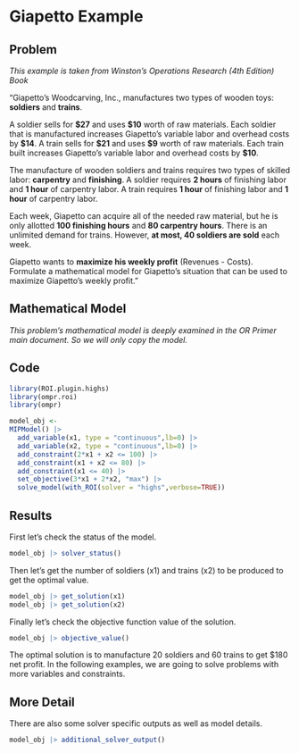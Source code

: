 # Giapetto Example

## Problem

*This example is taken from Winston's Operations Research (4th Edition) Book*

"Giapetto's Woodcarving, Inc., manufactures two types of wooden toys: **soldiers** and **trains**.

A soldier sells for **\$27** and uses **\$10** worth of raw materials. Each soldier that is manufactured increases Giapetto's variable labor and overhead costs by **\$14**. A train sells for **\$21** and uses **\$9** worth of raw materials. Each train built increases Giapetto's variable labor and overhead costs by **\$10**.

The manufacture of wooden soldiers and trains requires two types of skilled labor: **carpentry** and **finishing**. A soldier requires **2 hours** of finishing labor and **1 hour** of carpentry labor. A train requires **1 hour** of finishing labor and **1 hour** of carpentry labor.

Each week, Giapetto can acquire all of the needed raw material, but he is only allotted **100 finishing hours** and **80 carpentry hours**. There is an unlimited demand for trains. However, **at most, 40 soldiers are sold** each week.

Giapetto wants to **maximize his weekly profit** (Revenues - Costs). Formulate a mathematical model for Giapetto's situation that can be used to maximize Giapetto's weekly profit."

## Mathematical Model

*This problem's mathematical model is deeply examined in the OR Primer main document. So we will only copy the model.*

\begin{gather}
\max z = 3x_{1} + 2x_{2} \label{eq:obj.fun} \\

s.t. \nonumber \\

2x_{1} + x_{2} \le 100 \label{eq:finishing.constraint} \\
x_{1} + x_{2} \le 80 \label{eq:carpentry.constraint}\\
x_{1} \le 40 \label{eq:demand.constraint}\\
x_{1},x_{2} \ge 0 \\
\end{gather}


## Code

```r
library(ROI.plugin.highs)
library(ompr.roi)
library(ompr)
```

```r
model_obj <- 
MIPModel() |>
  add_variable(x1, type = "continuous",lb=0) |>
  add_variable(x2, type = "continuous",lb=0) |>
  add_constraint(2*x1 + x2 <= 100) |>
  add_constraint(x1 + x2 <= 80) |>
  add_constraint(x1 <= 40) |>
  set_objective(3*x1 + 2*x2, "max") |>
  solve_model(with_ROI(solver = "highs",verbose=TRUE)) 
```

## Results

First let's check the status of the model. 

```r
model_obj |> solver_status()
```

Then let's get the number of soldiers (x1) and trains (x2) to be produced to get the optimal value.

```r
model_obj |> get_solution(x1)
model_obj |> get_solution(x2)
```

Finally let's check the objective function value of the solution.

```r
model_obj |> objective_value()
```

The optimal solution is to manufacture 20 soldiers and 60 trains to get \$180 net profit. In the following examples, we are going to solve problems with more variables and constraints.

## More Detail

There are also some solver specific outputs as well as model details.

```r
model_obj |> additional_solver_output()
```
